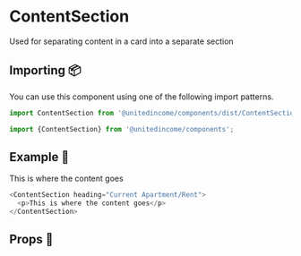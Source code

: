 
# ContentSection

Used for separating content in a card into a separate section

## Importing 📦

You can use this component using one of the following import patterns.

```javascript
import ContentSection from '@unitedincome/components/dist/ContentSection';
```

```javascript
import {ContentSection} from '@unitedincome/components';
```

## Example 🚀

<Preview>
  <ContentSection heading="Current Apartment/Rent">
    <p>This is where the content goes</p>
  </ContentSection>
</Preview>

```javascript
<ContentSection heading="Current Apartment/Rent">
  <p>This is where the content goes</p>
</ContentSection>
```

## Props 🔧

<Props of={ContentSection} />
